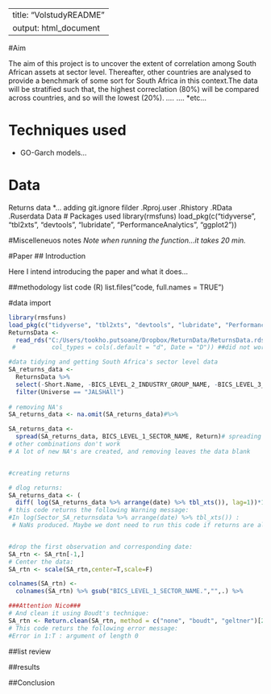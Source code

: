 ------
title: "VolstudyREADME"
output: html_document
---
#Aim

The aim of this project is to uncover the extent of correlation among South African assets at sector level. Thereafter, other countries are analysed to provide a benchmark of some sort for South Africa in this context.The data will be stratified such that, the highest correclation (80%) will be compared across countries, and so will the lowest (20%).
  *....
  *....
  *etc...
  
# Techniques used

  * GO-Garch models...
  
# Data
  Returns data
  *...
  adding git.ignore filder
  .Rproj.user
  .Rhistory
  .RData
  .Ruserdata
Data
# Packages used
library(rmsfuns)
load_pkg(c("tidyverse", "tbl2xts", "devtools", "lubridate", "PerformanceAnalytics", "ggplot2"))

#Miscelleneuos notes
  *Note when running the function...it takes 20 min.
  *
  
  
#Paper
## Introduction

Here I intend introducing the paper and what it does...

##methodology
list code
  (R)
list.files("code, full.names = TRUE")

#data import


```r
library(rmsfuns)
load_pkg(c("tidyverse", "tbl2xts", "devtools", "lubridate", "PerformanceAnalytics", "ggplot2"))
ReturnsData <- 
  read_rds("C:/Users/tookho.putsoane/Dropbox/ReturnData/ReturnsData.rds")
 #          col_types = cols(.default = "d", Date = "D")) ##did not work, please help##

#data tidying and getting South Africa's sector level data
SA_returns_data <-
  ReturnsData %>% 
  select(-Short.Name, -BICS_LEVEL_2_INDUSTRY_GROUP_NAME, -BICS_LEVEL_3_INDUSTRY_NAME, -Market.Cap)%>%
  filter(Universe == "JALSHAll")
  
# removing NA's
SA_returns_data <- na.omit(SA_returns_data)#%>% 

SA_returns_data <- 
  spread(SA_returns_data, BICS_LEVEL_1_SECTOR_NAME, Return)# spreading the data by sector and returns
# other combinations don't work
# A lot of new NA's are created, and removing leaves the data blank


#creating returns 

# dlog returns:
SA_returns_data <- (
  diff( log(SA_returns_data %>% arrange(date) %>% tbl_xts()), lag=1))*100 
# this code returns the following Warning message:
#In log(Sector_SA_returnsdata %>% arrange(date) %>% tbl_xts()) :
 # NaNs produced. Maybe we dont need to run this code if returns are already #calculated


#drop the first observation and corresponding date:
SA_rtn <- SA_rtn[-1,]
# Center the data:
SA_rtn <- scale(SA_rtn,center=T,scale=F) 

colnames(SA_rtn) <- 
  colnames(SA_rtn) %>% gsub("BICS_LEVEL_1_SECTOR_NAME.","",.) %>%                   gsub(".Close","",.)

###Attention Nico###
# And clean it using Boudt's technique:
SA_rtn <- Return.clean(SA_rtn, method = c("none", "boudt", "geltner")[2], alpha=0.01)
# This code returs the following error message: 
#Error in 1:T : argument of length 0
```







##list review

##results

##Conclusion


